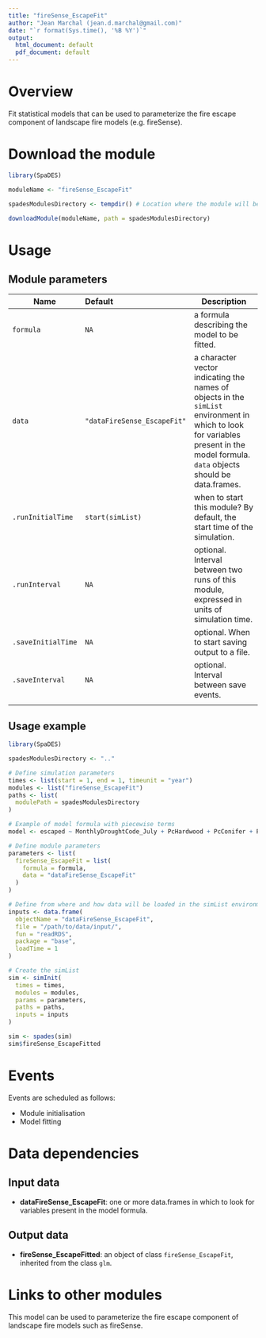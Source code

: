 ---
title: "fireSense_EscapeFit"
author: "Jean Marchal (jean.d.marchal@gmail.com)"
date: "`r format(Sys.time(), '%B %Y')`"
output:
  html_document: default
  pdf_document: default
---

# Overview
Fit statistical models that can be used to parameterize the fire escape component of landscape fire models (e.g. fireSense).

# Download the module
```{r download module, eval = FALSE, echo = TRUE}
library(SpaDES)

moduleName <- "fireSense_EscapeFit"

spadesModulesDirectory <- tempdir() # Location where the module will be downloaded

downloadModule(moduleName, path = spadesModulesDirectory)
```

# Usage
## Module parameters
Name|Default|Description
----|:--------------|---------------------------------------------------------------------
`formula`|`NA`|a formula describing the model to be fitted.
`data`|`"dataFireSense_EscapeFit"`|a character vector indicating the names of objects in the `simList` environment in which to look for variables present in the model formula. `data` objects should be data.frames.
`.runInitialTime`|`start(simList)`|when to start this module? By default, the start time of the simulation.
`.runInterval`|`NA`|optional. Interval between two runs of this module, expressed in units of simulation time.
`.saveInitialTime`|`NA`|optional. When to start saving output to a file.
`.saveInterval`|`NA`|optional. Interval between save events.
|||



## Usage example
```{r module usage example, eval = FALSE}
library(SpaDES)

spadesModulesDirectory <- ".."

# Define simulation parameters
times <- list(start = 1, end = 1, timeunit = "year")
modules <- list("fireSense_EscapeFit")
paths <- list(
  modulePath = spadesModulesDirectory
)

# Example of model formula with piecewise terms
model <- escaped ~ MonthlyDroughtCode_July + PcHardwood + PcConifer + PcDisturbed + PcOther + PcWater

# Define module parameters
parameters <- list(
  fireSense_EscapeFit = list(
    formula = formula,
    data = "dataFireSense_EscapeFit"
  )
)

# Define from where and how data will be loaded in the simList environment
inputs <- data.frame(
  objectName = "dataFireSense_EscapeFit",
  file = "/path/to/data/input/",
  fun = "readRDS",
  package = "base",
  loadTime = 1
)

# Create the simList
sim <- simInit(
  times = times,
  modules = modules,
  params = parameters,
  paths = paths,
  inputs = inputs
)

sim <- spades(sim)
sim$fireSense_EscapeFitted
```

# Events
Events are scheduled as follows:

- Module initialisation
- Model fitting

# Data dependencies
## Input data
- **dataFireSense_EscapeFit**: one or more data.frames in which to look for variables present in the model formula.

## Output data
- **fireSense_EscapeFitted**: an object of class `fireSense_EscapeFit`, inherited from the class `glm`.

# Links to other modules
This model can be used to parameterize the fire escape component of landscape fire models such as fireSense.

